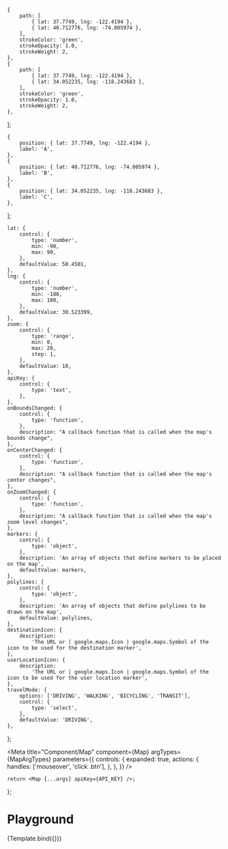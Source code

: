 
	{
		path: [
			{ lat: 37.7749, lng: -122.4194 },
			{ lat: 40.712776, lng: -74.005974 },
		],
		strokeColor: 'green',
		strokeOpacity: 1.0,
		strokeWeight: 2,
	},
	{
		path: [
			{ lat: 37.7749, lng: -122.4194 },
			{ lat: 34.052235, lng: -118.243683 },
		],
		strokeColor: 'green',
		strokeOpacity: 1.0,
		strokeWeight: 2,
	},
];

	{
		position: { lat: 37.7749, lng: -122.4194 },
		label: 'A',
	},
	{
		position: { lat: 40.712776, lng: -74.005974 },
		label: 'B',
	},
	{
		position: { lat: 34.052235, lng: -118.243683 },
		label: 'C',
	},
];

	lat: {
		control: {
			type: 'number',
			min: -90,
			max: 90,
		},
		defaultValue: 50.4501,
	},
	lng: {
		control: {
			type: 'number',
			min: -180,
			max: 180,
		},
		defaultValue: 30.523399,
	},
	zoom: {
		control: {
			type: 'range',
			min: 0,
			max: 20,
			step: 1,
		},
		defaultValue: 10,
	},
	apiKey: {
		control: {
			type: 'text',
		},
	},
	onBoundsChanged: {
		control: {
			type: 'function',
		},
		description: "A callback function that is called when the map's bounds change",
	},
	onCenterChanged: {
		control: {
			type: 'function',
		},
		description: "A callback function that is called when the map's center changes",
	},
	onZoomChanged: {
		control: {
			type: 'function',
		},
		description: "A callback function that is called when the map's zoom level changes",
	},
	markers: {
		control: {
			type: 'object',
		},
		description: 'An array of objects that define markers to be placed on the map',
		defaultValue: markers,
	},
	polylines: {
		control: {
			type: 'object',
		},
		description: 'An array of objects that define polylines to be drawn on the map',
		defaultValue: polylines,
	},
	destinationIcon: {
		description:
			'The URL or | google.maps.Icon | google.maps.Symbol of the icon to be used for the destination marker',
	},
	userLocationIcon: {
		description:
			'The URL or | google.maps.Icon | google.maps.Symbol of the icon to be used for the user location marker',
	},
	travelMode: {
		options: ['DRIVING', 'WALKING', 'BICYCLING', 'TRANSIT'],
		control: {
			type: 'select',
		},
		defaultValue: 'DRIVING',
	},
};

<Meta
	title="Component/Map"
	component={Map}
	argTypes={MapArgTypes}
	parameters={{
		controls: {
			expanded: true,
			actions: {
				handles: ['mouseover', 'click .btn'],
			},
		},
	}}
/>

	return <Map {...args} apiKey={API_KEY} />;
};

# Playground

<Canvas>
	<Story name="Playground">{Template.bind({})}</Story>
</Canvas>
